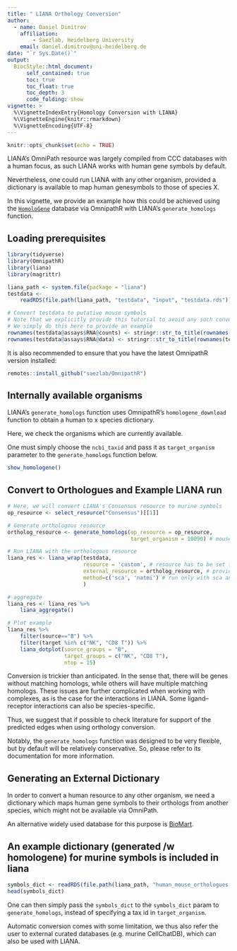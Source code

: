 ```yaml
---
title: " LIANA Orthology Conversion"
author:
  - name: Daniel Dimitrov
    affiliation:
        - Saezlab, Heidelberg University
    email: daniel.dimitrov@uni-heidelberg.de
date: "`r Sys.Date()`"
output: 
  BiocStyle::html_document:
      self_contained: true
      toc: true
      toc_float: true
      toc_depth: 3
      code_folding: show
vignette: >
  %\VignetteIndexEntry{Homology Conversion with LIANA}
  %\VignetteEngine{knitr::rmarkdown}
  %\VignetteEncoding{UTF-8}
---
```


```r
knitr::opts_chunk$set(echo = TRUE)
```

LIANA's OmniPath resource was largely compiled from CCC databases with a human focus,
as such LIANA works with human gene symbols by default.

Nevertheless, one could run LIANA with any other organism, provided a dictionary
is available to map human genesymbols to those of species X.

In this vignette, we provide an example how this could be achieved using the [`HomoloGene`](https://www.ncbi.nlm.nih.gov/homologene)
database via OmnipathR with LIANA's `generate_homologs` function. 


## Loading prerequisites
```r
library(tidyverse)
library(OmnipathR)
library(liana)
library(magrittr)

liana_path <- system.file(package = "liana")
testdata <-
    readRDS(file.path(liana_path, "testdata", "input", "testdata.rds"))

# Convert testdata to putative mouse symbols
# Note that we explicitly provide this tutorial to avoid any such conversions when working with real data
# We simply do this here to provide an example
rownames(testdata@assays$RNA@counts) <- stringr::str_to_title(rownames(testdata@assays$RNA@counts))
rownames(testdata@assays$RNA@data) <- stringr::str_to_title(rownames(testdata@assays$RNA@data))
```

It is also recommended to ensure that you have the latest OmnipathR version installed:
```r
remotes::install_github("saezlab/OmnipathR")
```


## Internally available organisms

LIANA's `generate_homologs` function uses OmnipathR's `homologene_download` 
function to obtain a human to x species dictionary.

Here, we check the organisms which are currently available.

One must simply choose the `ncbi_taxid` and pass it as `target_organism` parameter
to the `generate_homologs` function below.
```r
show_homologene()
```


## Convert to Orthologues and Example LIANA run
```r
# Here, we will convert LIANA's Consensus resource to murine symbols
op_resource <- select_resource("Consensus")[[1]]

# Generate orthologous resource
ortholog_resource <- generate_homologs(op_resource = op_resource,
                                       target_organism = 10090) # mouse

# Run LIANA with the orthologous resource
liana_res <- liana_wrap(testdata,
                        resource = 'custom', # resource has to be set to 'custom' to work with external resources
                        external_resource = ortholog_resource, # provide orthologous resource
                        method=c('sca', 'natmi') # run only with sca and natmi for comp. time
                        )

# aggregate
liana_res <- liana_res %>%
    liana_aggregate()

# Plot example
liana_res %>%
    filter(source=="B") %>%
    filter(target %in% c("NK", "CD8 T")) %>%
    liana_dotplot(source_groups = "B",
                  target_groups = c("NK", "CD8 T"),
                  ntop = 15)
```


Conversion is trickier than anticipated. In the sense that, there will be genes
without matching homologs, while others will have multiple matching homologs.
These issues are further complicated when working with complexes, as is the case
for the interactions in LIANA. Some ligand–receptor interactions can also 
be species-specific. 

Thus, we suggest that if possible to check literature for support of the predicted
edges when using orthology conversion.

Notably, the `generate_homologs` function was designed to be very flexible,
but by default will be relatively conservative. So, please refer to its
documentation for more information.



## Generating an External Dictionary
In order to convert a human resource to any other organism, we need a dictionary
which maps human gene symbols to their orthologs from another species, which 
might not be available via OmniPath. 

An alternative widely used database for this purpose is [BioMart](https://www.ensembl.org/biomart/martview/ef9109352b17a0704bd49683fe42ac81).


## An example dictionary (generated /w homologene) for murine symbols is included in liana
```r
symbols_dict <- readRDS(file.path(liana_path, "human_mouse_orthologues.RDS"))
head(symbols_dict)
```

One can then simply pass the `symbols_dict` to the `symbols_dict` param to
`generate_homologs`, instead of specifying a tax id in `target_organism`.

Automatic conversion comes with some limitation, we thus also refer the user to
external curated databases (e.g. murine CellChatDB), which can also be used 
with LIANA.
